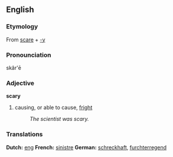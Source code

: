 == English ==
=== Etymology ===
From [[scare]] + [[-y]]

=== Pronounciation ===
skâr'ē

=== Adjective ===
'''scary'''
#causing, or able to cause, [[fright]]
#:''The scientist was scary.''

=== Translations ===
'''Dutch:''' [[eng]]
'''French:''' [[sinistre]]
'''German:''' [[schreckhaft]], [[furchterregend]]